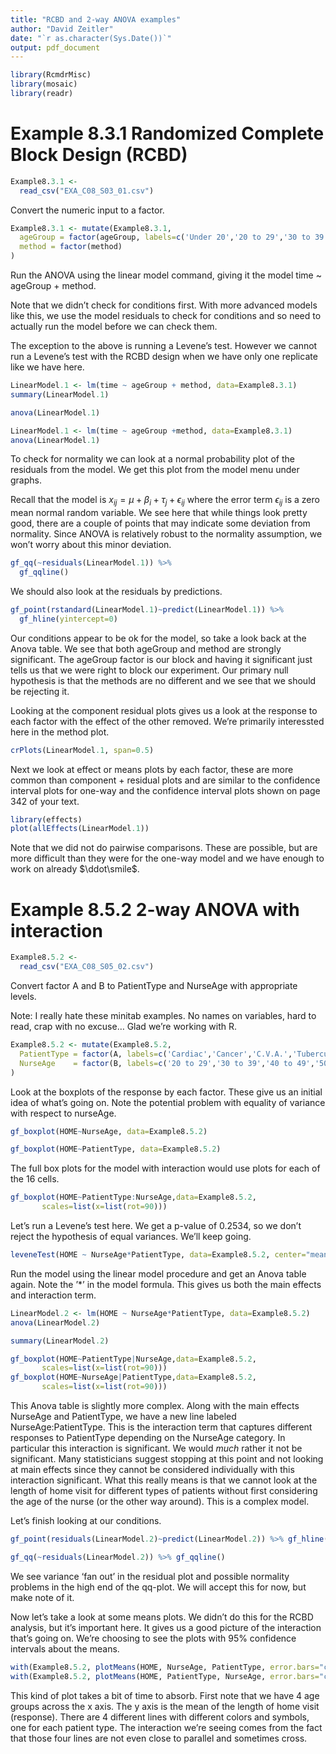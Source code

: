 ```yaml
---
title: "RCBD and 2-way ANOVA examples"
author: "David Zeitler"
date: "`r as.character(Sys.Date())`"
output: pdf_document
---
```


```r
library(RcmdrMisc)
library(mosaic)
library(readr)
```

# Example 8.3.1 Randomized Complete Block Design (RCBD)

```r
Example8.3.1 <- 
  read_csv("EXA_C08_S03_01.csv")
```

Convert the numeric input to a factor.
```r
Example8.3.1 <- mutate(Example8.3.1,
  ageGroup = factor(ageGroup, labels=c('Under 20','20 to 29','30 to 39','40 to 49','50 and over')),
  method = factor(method)
)
```

Run the ANOVA using the linear model command, giving it the model time ~ ageGroup + method.

Note that we didn't check for conditions first. With more advanced
models like this, we use the model residuals to check for conditions
and so need to actually run the model before we can check them.

The exception to the above is running a Levene's test. However we
cannot run a Levene's test with the RCBD design when we have only one
replicate like we have here.

```r
LinearModel.1 <- lm(time ~ ageGroup + method, data=Example8.3.1)
summary(LinearModel.1)
```
```r
anova(LinearModel.1)
```

```r
LinearModel.1 <- lm(time ~ ageGroup +method, data=Example8.3.1)
anova(LinearModel.1)
```

To check for normality we can look at a normal probability plot of the
residuals from the model. We get this plot from the model menu under graphs.

Recall that the model is
$x_{ij}=\mu+\beta_i+\tau_j+\epsilon_{ij}$ where the error term
$\epsilon_{ij}$ is a zero mean normal random variable. We see here
that while things look pretty good, there are a couple of points that
may indicate some deviation from normality. Since ANOVA is relatively
robust to the normality assumption, we won't worry about this minor
deviation.

```r
gf_qq(~residuals(LinearModel.1)) %>%
  gf_qqline()
```
We should also look at the residuals by predictions.
```r
gf_point(rstandard(LinearModel.1)~predict(LinearModel.1)) %>%
  gf_hline(yintercept=0)
```

Our conditions appear to be ok for the model, so take a look back at
the Anova table. We see that both ageGroup and method are strongly
significant. The ageGroup factor is our block and having it
significant just tells us that we were right to block our
experiment. Our primary null hypothesis is that the methods are no
different and we see that we should be rejecting it.

Looking at the component residual plots gives us a look at the
response to each factor with the effect of the other removed. We're primarily interessted here in the method plot.

```r
crPlots(LinearModel.1, span=0.5)
```

Next we look at effect or means plots by each factor, these are more
common than component + residual plots and are similar to the
confidence interval plots for one-way and the confidence interval
plots shown on page 342 of your text.

```r
library(effects)
plot(allEffects(LinearModel.1))
```

Note that we did not do pairwise comparisons. These are possible, but
are more difficult than they were for the one-way model and we have
enough to work on already $\ddot\smile$.

# Example 8.5.2 2-way ANOVA with interaction

```r
Example8.5.2 <- 
  read_csv("EXA_C08_S05_02.csv")
```

Convert factor A and B to PatientType and NurseAge with appropriate levels.

Note: I really hate these minitab examples. No names on variables,
hard to read, crap with no excuse... Glad we're working with R.

```r
Example8.5.2 <- mutate(Example8.5.2, 
  PatientType = factor(A, labels=c('Cardiac','Cancer','C.V.A.','Tuberculosis')),
  NurseAge    = factor(B, labels=c('20 to 29','30 to 39','40 to 49','50 and over'))
)
```

Look at the boxplots of the response by each factor. These give us an
initial idea of what's going on. Note the potential problem with
equality of variance with respect to nurseAge.

```r
gf_boxplot(HOME~NurseAge, data=Example8.5.2)
```

```r
gf_boxplot(HOME~PatientType, data=Example8.5.2)
```

The full box plots for the model with interaction would use plots for each of the 16 cells.
```r
gf_boxplot(HOME~PatientType:NurseAge,data=Example8.5.2,
       scales=list(x=list(rot=90)))
```

Let's run a Levene's test here. We get a p-value of 0.2534, so we don't reject the hypothesis of equal variances. We'll keep going.

```r
leveneTest(HOME ~ NurseAge*PatientType, data=Example8.5.2, center="mean")
```

Run the model using the linear model procedure and get an Anova table again. Note the '*' in the model formula. This gives us both the main effects and interaction term.

```r
LinearModel.2 <- lm(HOME ~ NurseAge*PatientType, data=Example8.5.2)
anova(LinearModel.2)
```
```r
summary(LinearModel.2)
```
```r
gf_boxplot(HOME~PatientType|NurseAge,data=Example8.5.2,
       scales=list(x=list(rot=90)))
gf_boxplot(HOME~NurseAge|PatientType,data=Example8.5.2,
       scales=list(x=list(rot=90)))
```

This Anova table is slightly more complex. Along with the main effects
NurseAge and PatientType, we have a new line labeled
NurseAge:PatientType. This is the interaction term that captures
different responses to PatientType depending on the NurseAge
category. In particular this interaction is significant. We would
*much* rather it not be significant. Many statisticians suggest
stopping at this point and not looking at main effects since they
cannot be considered individually with this interaction
significant. What this really means is that we cannot look at the
length of home visit for different types of patients without first
considering the age of the nurse (or the other way around). This is a
complex model.

Let's finish looking at our conditions.
```r
gf_point(residuals(LinearModel.2)~predict(LinearModel.2)) %>% gf_hline(yintercept = 0)
```

```r
gf_qq(~residuals(LinearModel.2)) %>% gf_qqline()
```

We see variance 'fan out' in the residual plot and possible normality problems in the high end of the qq-plot. We will accept this for now, but make note of it.

Now let's take a look at some means plots. We didn't do this for the
RCBD analysis, but it's important here. It gives us a good picture of
the interaction that's going on. We're choosing to see the plots with
95% confidence intervals about the means.

```r
with(Example8.5.2, plotMeans(HOME, NurseAge, PatientType, error.bars="conf.int", level=0.95))
with(Example8.5.2, plotMeans(HOME, PatientType, NurseAge, error.bars="conf.int", level=0.95))
```

This kind of plot takes a bit of time to absorb. First note that we
have 4 age groups across the x axis. The y axis is the mean of the
length of home visit (response). There are 4 different lines with
different colors and symbols, one for each patient type. The
interaction we're seeing comes from the fact that those four lines are
not even close to parallel and sometimes cross. 
